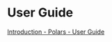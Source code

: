 # User Guide

[Introduction \- Polars \- User Guide](https://pola-rs.github.io/polars-book/user-guide/introduction.html)